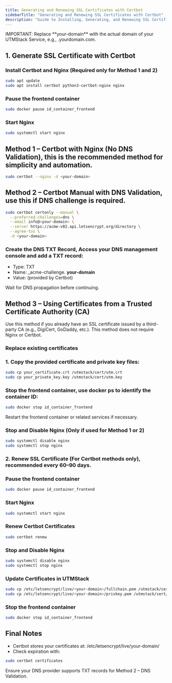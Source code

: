 ```yaml
---
title: Generating and Renewing SSL Certificates with Certbot
sidebarTitle: "Generating and Renewing SSL Certificates with Certbot"
description: "Guide to Installing, Generating, and Renewing SSL Certificates with Certbot and Third-Party CAs on UTMStack Servers"
---
```


<Warning>
    IMPORTANT: Replace **your-domain** with the actual domain of your UTMStack Service, e.g., .yourdomain.com.
</Warning>

## 1. Generate SSL Certificate with Certbot

### Install Certbot and Nginx (Required only for Method 1 and 2)

```bash
sudo apt update  
sudo apt install certbot python3-certbot-nginx nginx  
```

### Pause the frontend container

```bash
sudo docker pause id_container_frontend
```

### Start Nginx

```bash
sudo systemctl start nginx
```

## Method 1 – Certbot with Nginx (No DNS Validation), this is the recommended method for simplicity and automation.

```bash
sudo certbot --nginx -d <your-domain>
```

## Method 2 – Certbot Manual with DNS Validation, use this if DNS challenge is required.

```bash
sudo certbot certonly --manual \
  --preferred-challenges=dns \
  --email info@<your-domain> \
  --server https://acme-v02.api.letsencrypt.org/directory \
  --agree-tos \
  -d <your-domain>
```

### Create the DNS TXT Record,  Access your DNS management console and add a TXT record:

 - Type: TXT
 - Name: _acme-challenge. **your-domain**
 - Value: (provided by Certbot)

<Note>
 Wait for DNS propagation before continuing.   
</Note>

## Method 3 – Using Certificates from a Trusted Certificate Authority (CA)

<Tip>
Use this method if you already have an SSL certificate issued by a third-party CA (e.g., DigiCert, GoDaddy, etc.).
This method does not require Nginx or Certbot.
</Tip>

### Replace existing certificates

### 1. Copy the provided certificate and private key files:

```bash
sudo cp your_certificate.crt /utmstack/cert/utm.crt  
sudo cp your_private_key.key /utmstack/cert/utm.key  
```

### Stop the frontend container,  use docker ps to identify the container ID:

```bash
sudo docker stop id_container_frontend
```

<Note>
    Restart the frontend container or related services if necessary.
</Note>

### Stop and Disable Nginx (Only if used for Method 1 or 2)

```bash
sudo systemctl disable nginx  
sudo systemctl stop nginx  
```

### 2. Renew SSL Certificate (For Certbot methods only), recommended every 60–90 days.

### Pause the frontend container

```bash
sudo docker pause id_container_frontend  
```

### Start Nginx

```bash
sudo systemctl start nginx  
```

### Renew Certbot Certificates

```bash
sudo certbot renew  
```

### Stop and Disable Nginx

```bash
sudo systemctl disable nginx  
sudo systemctl stop nginx  
```

### Update Certificates in UTMStack

```bash
sudo cp /etc/letsencrypt/live/<your-domain>/fullchain.pem /utmstack/cert/utm.crt  
sudo cp /etc/letsencrypt/live/<your-domain>/privkey.pem /utmstack/cert/utm.key  
```

### Stop the frontend container


```bash
sudo docker stop id_container_frontend  
```

## Final Notes

 - Certbot stores your certificates at:  /etc/letsencrypt/live/your-domain/
 - Check expiration with:

```bash
sudo certbot certificates 
```

<Note>
  Ensure your DNS provider supports TXT records for Method 2 – DNS Validation.
</Note>